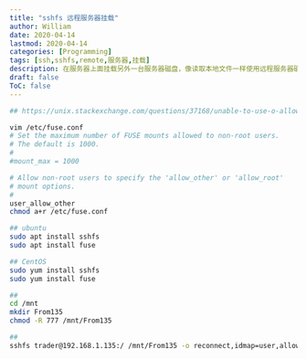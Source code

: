 ```yaml
---
title: "sshfs 远程服务器挂载"
author: William
date: 2020-04-14
lastmod: 2020-04-14
categories: [Programming]
tags: [ssh,sshfs,remote,服务器,挂载]
description: 在服务器上面挂载另外一台服务器磁盘，像读取本地文件一样使用远程服务器磁盘。
draft: false
ToC: false
---
```




```bash
## https://unix.stackexchange.com/questions/37168/unable-to-use-o-allow-other-with-sshfs-option-enabled-in-fuse-conf

vim /etc/fuse.conf
# Set the maximum number of FUSE mounts allowed to non-root users.
# The default is 1000.
#
#mount_max = 1000

# Allow non-root users to specify the 'allow_other' or 'allow_root'
# mount options.
#
user_allow_other
chmod a+r /etc/fuse.conf

## ubuntu
sudo apt install sshfs
sudo apt install fuse

## CentOS
sudo yum install sshfs
sudo yum install fuse

## 
cd /mnt
mkdir From135
chmod -R 777 /mnt/From135

## 
sshfs trader@192.168.1.135:/ /mnt/From135 -o reconnect,idmap=user,allow_other
```





